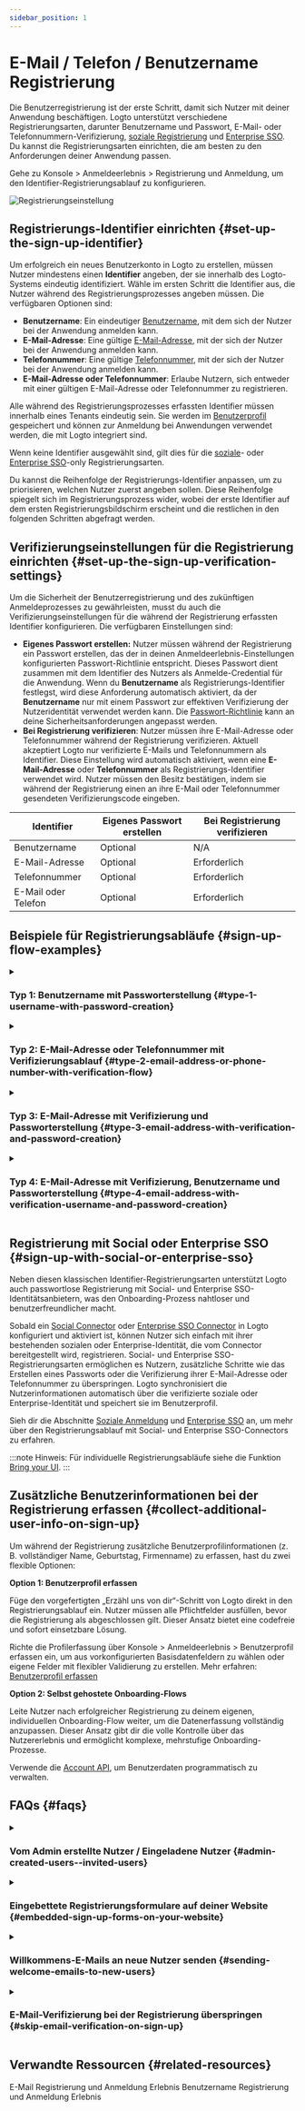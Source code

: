 ```yaml
---
sidebar_position: 1
---
```


# E-Mail / Telefon / Benutzername Registrierung

Die Benutzerregistrierung ist der erste Schritt, damit sich Nutzer mit deiner Anwendung beschäftigen. Logto unterstützt verschiedene Registrierungsarten, darunter Benutzername und Passwort, E-Mail- oder Telefonnummern-Verifizierung, [soziale Registrierung](/end-user-flows/sign-up-and-sign-in/social-sign-in) und [Enterprise SSO](/end-user-flows/enterprise-sso). Du kannst die Registrierungsarten einrichten, die am besten zu den Anforderungen deiner Anwendung passen.

Gehe zu <CloudLink to="/sign-in-experience/sign-up-and-sign-in">Konsole > Anmeldeerlebnis > Registrierung und Anmeldung</CloudLink>, um den Identifier-Registrierungsablauf zu konfigurieren.

<img src="/img/assets/sign-in-experience-sign-up.png" alt="Registrierungseinstellung" />

## Registrierungs-Identifier einrichten \{#set-up-the-sign-up-identifier}

Um erfolgreich ein neues Benutzerkonto in Logto zu erstellen, müssen Nutzer mindestens einen **Identifier** angeben, der sie innerhalb des Logto-Systems eindeutig identifiziert. Wähle im ersten Schritt die Identifier aus, die Nutzer während des Registrierungsprozesses angeben müssen. Die verfügbaren Optionen sind:

- **Benutzername**: Ein eindeutiger [Benutzername](/user-management/user-data#username), mit dem sich der Nutzer bei der Anwendung anmelden kann.
- **E-Mail-Adresse**: Eine gültige [E-Mail-Adresse](/user-management/user-data#primary_email), mit der sich der Nutzer bei der Anwendung anmelden kann.
- **Telefonnummer**: Eine gültige [Telefonnummer](/user-management/user-data#primary_phone), mit der sich der Nutzer bei der Anwendung anmelden kann.
- **E-Mail-Adresse oder Telefonnummer**: Erlaube Nutzern, sich entweder mit einer gültigen E-Mail-Adresse oder Telefonnummer zu registrieren.

Alle während des Registrierungsprozesses erfassten Identifier müssen innerhalb eines Tenants eindeutig sein. Sie werden im [Benutzerprofil](/user-management/user-data#user-profile) gespeichert und können zur Anmeldung bei Anwendungen verwendet werden, die mit Logto integriert sind.

Wenn keine Identifier ausgewählt sind, gilt dies für die [soziale](/end-user-flows/sign-up-and-sign-in/social-sign-in)- oder [Enterprise SSO](/end-user-flows/enterprise-sso)-only Registrierungsarten.

Du kannst die Reihenfolge der Registrierungs-Identifier anpassen, um zu priorisieren, welchen Nutzer zuerst angeben sollen. Diese Reihenfolge spiegelt sich im Registrierungsprozess wider, wobei der erste Identifier auf dem ersten Registrierungsbildschirm erscheint und die restlichen in den folgenden Schritten abgefragt werden.

## Verifizierungseinstellungen für die Registrierung einrichten \{#set-up-the-sign-up-verification-settings}

Um die Sicherheit der Benutzerregistrierung und des zukünftigen Anmeldeprozesses zu gewährleisten, musst du auch die Verifizierungseinstellungen für die während der Registrierung erfassten Identifier konfigurieren. Die verfügbaren Einstellungen sind:

- **Eigenes Passwort erstellen:** Nutzer müssen während der Registrierung ein Passwort erstellen, das der in deinen Anmeldeerlebnis-Einstellungen konfigurierten Passwort-Richtlinie entspricht. Dieses Passwort dient zusammen mit dem Identifier des Nutzers als Anmelde-Credential für die Anwendung. Wenn du **Benutzername** als Registrierungs-Identifier festlegst, wird diese Anforderung automatisch aktiviert, da der **Benutzername** nur mit einem Passwort zur effektiven Verifizierung der Nutzeridentität verwendet werden kann. Die [Passwort-Richtlinie](/security/password-policy) kann an deine Sicherheitsanforderungen angepasst werden.
- **Bei Registrierung verifizieren**: Nutzer müssen ihre E-Mail-Adresse oder Telefonnummer während der Registrierung verifizieren. Aktuell akzeptiert Logto nur verifizierte E-Mails und Telefonnummern als Identifier. Diese Einstellung wird automatisch aktiviert, wenn eine **E-Mail-Adresse** oder **Telefonnummer** als Registrierungs-Identifier verwendet wird. Nutzer müssen den Besitz bestätigen, indem sie während der Registrierung einen an ihre E-Mail oder Telefonnummer gesendeten Verifizierungscode eingeben.

| Identifier          | Eigenes Passwort erstellen | Bei Registrierung verifizieren |
| ------------------- | -------------------------- | ------------------------------ |
| Benutzername        | Optional                   | N/A                            |
| E-Mail-Adresse      | Optional                   | Erforderlich                   |
| Telefonnummer       | Optional                   | Erforderlich                   |
| E-Mail oder Telefon | Optional                   | Erforderlich                   |

## Beispiele für Registrierungsabläufe \{#sign-up-flow-examples}

<details>
  <summary>

### Typ 1: Benutzername mit Passworterstellung \{#type-1-username-with-password-creation}

</summary>

Wähle den **Benutzernamen** als Registrierungs-Identifier. Eigenes Passwort erstellen ist automatisch aktiviert.

<img
  src="/img/assets/sign-up-username-password.png"
  alt="Benutzername und Passwort Registrierung"
/>

</details>

<details>
  <summary>

### Typ 2: E-Mail-Adresse oder Telefonnummer mit Verifizierungsablauf \{#type-2-email-address-or-phone-number-with-verification-flow}

</summary>

Wähle **E-Mail-Adresse oder Telefonnummer** als Registrierungs-Identifier. **Bei Registrierung verifizieren** ist zwingend aktiviert.

<img
  src="/img/assets/sign-up-email-verification.png"
  alt="E-Mail oder Telefonnummer Registrierung mit Verifizierung"
/>

</details>

<details>
  <summary>

### Typ 3: E-Mail-Adresse mit Verifizierung und Passworterstellung \{#type-3-email-address-with-verification-and-password-creation}

</summary>

Wähle die **E-Mail-Adresse** als Registrierungs-Identifier. **Bei Registrierung verifizieren** ist zwingend aktiviert. Aktiviere **Eigenes Passwort erstellen**, um Nutzer während der Registrierung zur Passworterstellung zu verpflichten. (Gilt analog für den Telefonnummer-Registrierungsablauf)

<img
  src="/img/assets/sign-up-email-password.png"
  alt="E-Mail Registrierung mit Verifizierung und Passworterstellung"
/>

</details>

<details>
  <summary>

### Typ 4: E-Mail-Adresse mit Verifizierung, Benutzername und Passworterstellung \{#type-4-email-address-with-verification-username-and-password-creation}

</summary>

Wähle **E-Mail-Adresse** und **Benutzername** als Registrierungs-Identifier. **Bei Registrierung verifizieren** ist zwingend aktiviert. Aktiviere **Eigenes Passwort erstellen**, um Nutzer während der Registrierung zur Passworterstellung zu verpflichten.

<img
  src="/img/assets/sign-up-email-username-password.png"
  alt="E-Mail und Benutzername Registrierung mit Verifizierung und Passworterstellung"
/>

</details>

## Registrierung mit Social oder Enterprise SSO \{#sign-up-with-social-or-enterprise-sso}

Neben diesen klassischen Identifier-Registrierungsarten unterstützt Logto auch passwortlose Registrierung mit Social- und Enterprise SSO-Identitätsanbietern, was den Onboarding-Prozess nahtloser und benutzerfreundlicher macht.

Sobald ein [Social Connector](/connectors/social-connectors) oder [Enterprise SSO Connector](/connectors/enterprise-connectors) in Logto konfiguriert und aktiviert ist, können Nutzer sich einfach mit ihrer bestehenden sozialen oder Enterprise-Identität, die vom Connector bereitgestellt wird, registrieren. Social- und Enterprise SSO-Registrierungsarten ermöglichen es Nutzern, zusätzliche Schritte wie das Erstellen eines Passworts oder die Verifizierung ihrer E-Mail-Adresse oder Telefonnummer zu überspringen. Logto synchronisiert die Nutzerinformationen automatisch über die verifizierte soziale oder Enterprise-Identität und speichert sie im Benutzerprofil.

Sieh dir die Abschnitte [Soziale Anmeldung](/end-user-flows/sign-up-and-sign-in/social-sign-in/) und [Enterprise SSO](/end-user-flows/enterprise-sso/) an, um mehr über den Registrierungsablauf mit Social- und Enterprise SSO-Connectors zu erfahren.

:::note
Hinweis: Für individuelle Registrierungsabläufe siehe die Funktion [Bring your UI](/customization/bring-your-ui/).
:::

## Zusätzliche Benutzerinformationen bei der Registrierung erfassen \{#collect-additional-user-info-on-sign-up}

Um während der Registrierung zusätzliche Benutzerprofilinformationen (z. B. vollständiger Name, Geburtstag, Firmenname) zu erfassen, hast du zwei flexible Optionen:

**Option 1: Benutzerprofil erfassen**

Füge den vorgefertigten „Erzähl uns von dir“-Schritt von Logto direkt in den Registrierungsablauf ein. Nutzer müssen alle Pflichtfelder ausfüllen, bevor die Registrierung als abgeschlossen gilt. Dieser Ansatz bietet eine codefreie und sofort einsetzbare Lösung.

Richte die Profilerfassung über <CloudLink to="/sign-in-experience/collect-user-profile">Konsole > Anmeldeerlebnis > Benutzerprofil erfassen</CloudLink> ein, um aus vorkonfigurierten Basisdatenfeldern zu wählen oder eigene Felder mit flexibler Validierung zu erstellen. Mehr erfahren: [Benutzerprofil erfassen](/end-user-flows/collect-user-profile)

**Option 2: Selbst gehostete Onboarding-Flows**

Leite Nutzer nach erfolgreicher Registrierung zu deinem eigenen, individuellen Onboarding-Flow weiter, um die Datenerfassung vollständig anzupassen. Dieser Ansatz gibt dir die volle Kontrolle über das Nutzererlebnis und ermöglicht komplexe, mehrstufige Onboarding-Prozesse.

Verwende die [Account API](/end-user-flows/account-settings/by-account-api), um Benutzerdaten programmatisch zu verwalten.

## FAQs \{#faqs}

<details>
  <summary>

### Vom Admin erstellte Nutzer / Eingeladene Nutzer \{#admin-created-users--invited-users}

</summary>

Erfahre, wie du den [Einladung-Only-Registrierungsablauf](/end-user-flows/sign-up-and-sign-in/disable-user-registration/#implement-an-invitation-only-sign-up-flow) implementierst.

</details>

<details>
  <summary>

### Eingebettete Registrierungsformulare auf deiner Website \{#embedded-sign-up-forms-on-your-website}

</summary>
  
Logto unterstützt derzeit keine Headless API für Anmeldung und Registrierung. Du kannst die Funktion [Bring your UI](/customization/bring-your-ui/) nutzen, um dein eigenes Registrierungsformular bei Logto hochzuladen oder die Anmeldeparameter verwenden, um Nutzerinformationen von deiner Website an Logto zu übergeben. Mehr zur Identifier-Übertragung findest du unter [Authentifizierungsparameter](/end-user-flows/authentication-parameters/).

</details>

<details>
  <summary>

### Willkommens-E-Mails an neue Nutzer senden \{#sending-welcome-emails-to-new-users}

</summary>

Abonniere das `User.Created` Webhook-Event, um eine Willkommens-E-Mail an neue Nutzer zu senden. Mehr zu [Webhook-Events](/developers/webhooks/webhooks-events/#data-mutation-hook-events).

</details>

<details>
  <summary>

### E-Mail-Verifizierung bei der Registrierung überspringen \{#skip-email-verification-on-sign-up}

</summary>

Derzeit unterstützt Logto nur verifizierte E-Mails und Telefonnummern als Identifier. Der Verifizierungsprozess ist erforderlich, um die Sicherheit und den Besitz des Nutzer-Identifiers zu gewährleisten.
Die Unterstützung für nicht verifizierte E-Mails oder Telefonnummern steht auf unserer [Roadmap](https://logto.productlane.com/roadmap). Bleib dran für Updates!

</details>

## Verwandte Ressourcen \{#related-resources}

<Url href="https://www.youtube.com/watch?v=64rBXpWbScc">
  E-Mail Registrierung und Anmeldung Erlebnis
</Url>

<Url href="https://www.youtube.com/watch?v=chQxCJX6e6w">
  Benutzername Registrierung und Anmeldung Erlebnis
</Url>
